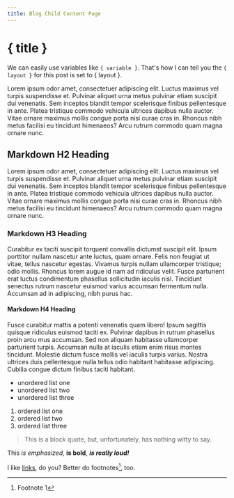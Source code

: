 ```yaml
---
title: Blog Child Content Page
---
```


# { title }

We can easily use variables like `{ variable }`. That's how I can tell you the
`{ layout }` for this post is set to { layout }.

Lorem ipsum odor amet, consectetuer adipiscing elit. Luctus maximus vel turpis
suspendisse et. Pulvinar aliquet urna metus pulvinar etiam suscipit dui
venenatis. Sem inceptos blandit tempor scelerisque finibus pellentesque in ante.
Platea tristique commodo vehicula ultrices dapibus nulla auctor. Vitae ornare
maximus mollis congue porta nisi curae cras in. Rhoncus nibh metus facilisi eu
tincidunt himenaeos? Arcu rutrum commodo quam magna ornare nunc.
## Markdown H2 Heading

Lorem ipsum odor amet, consectetuer adipiscing elit. Luctus maximus vel turpis
suspendisse et. Pulvinar aliquet urna metus pulvinar etiam suscipit dui
venenatis. Sem inceptos blandit tempor scelerisque finibus pellentesque in ante.
Platea tristique commodo vehicula ultrices dapibus nulla auctor. Vitae ornare
maximus mollis congue porta nisi curae cras in. Rhoncus nibh metus facilisi eu
tincidunt himenaeos? Arcu rutrum commodo quam magna ornare nunc.

### Markdown H3 Heading

Curabitur ex taciti suscipit torquent convallis dictumst suscipit elit. Ipsum
porttitor nullam nascetur ante luctus, quam ornare. Felis non feugiat ut vitae,
tellus nascetur egestas. Vivamus turpis nullam ullamcorper tristique; odio
mollis. Rhoncus lorem augue id nam ad ridiculus velit. Fusce parturient erat
luctus condimentum phasellus sollicitudin iaculis nisl. Tincidunt senectus
rutrum nascetur euismod varius accumsan fermentum nulla. Accumsan ad in
adipiscing, nibh purus hac.

#### Markdown H4 Heading

Fusce curabitur mattis a potenti venenatis quam libero! Ipsum sagittis quisque
ridiculus euismod taciti ex. Pulvinar dapibus in rutrum phasellus proin arcu mus
accumsan. Sed non aliquam habitasse ullamcorper parturient turpis. Accumsan
nulla at iaculis etiam enim risus montes tincidunt. Molestie dictum fusce mollis
vel iaculis turpis varius. Nostra ultrices duis pellentesque nulla tellus odio
habitant habitasse adipiscing. Cubilia congue dictum finibus taciti habitant.

- unordered list one
- unordered list two
- unordered list three

1. ordered list one
2. ordered list two
3. ordered list three

> This is a block quote, but, unfortunately, has nothing witty to say.

This _is emphasized_, **is bold**, _**is really loud!**_

I like [links](#), do you? Better do footnotes[^1], too.

[^1]: Footnote 1

